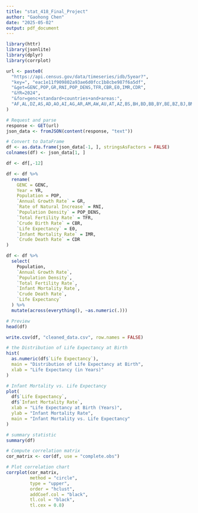 ```yaml
---
title: "stat_418_Final_Project"
author: "Gaohong Chen"
date: "2025-05-02"
output: pdf_document
---
```



```r
library(httr)
library(jsonlite)
library(dplyr)
library(corrplot)

url <- paste0(
  "https://api.census.gov/data/timeseries/idb/5year?",
  "key=", "eac1e11f909802a93ae6d0fcc1b8cbe987f6a5df",
  "&get=GENC,POP,GR,RNI,POP_DENS,TFR,CBR,E0,IMR,CDR",
  "&YR=2024",
  "&for=genc+standard+countries+and+areas:",
  "AF,AL,DZ,AS,AD,AO,AI,AG,AR,AM,AW,AU,AT,AZ,BS,BH,BD,BB,BY,BE,BZ,BJ,BM,BT,BO,BA,BW,BR,BN,BG,BF,MM,BI,CV,KH,CM,CA,KY,CF,TD,CL,CN,CO,KM,CG,CD,CK,CR,CI,HR,CU,CW,CY,CZ,DK,DJ,DM,DO,EC,EG,SV,GQ,ER,EE,SZ,ET,FO,FJ,FI,FR,PF,GA,GM,XG,GE,DE,GH,GI,GR,GL,GD,GU,GT,GG,GN,GW,GY,HT,HN,HK,HU,IS,IN,ID,IR,IQ,IE,IM,IL,IT,JM,JP,JE,JO,KZ,KE,KI,KP,KR,XK,KW,KG,LA,LV,LB,LS,LR,LY,LT,LU,MO,MG,MW,MY,MV,ML,MT,MH,MR,MU,MX,FM,MD,MC,MN,ME,MS,MA,MZ,NA,NR,NP,NL,NC,NZ,NI,NE,NG,MK,MP,NO,OM,PK,PW,PA,PG,PY,PE,PH,PL,PT,PR,QA,RO,RU,RW,BL,SH,KN,LC,MF,PM,VC,WS,SM,ST,SA,SN,RS,SC,SL,SG,SX,SK,SI,SB,SO,ZA,SS,ES,LK,SD,SR,SE,CH,SY,TW,TJ,TZ,TH,TL,TG,TO,TT,TN,TR,TM,TC,TV,UG,UA,AE,GB,US,UY,UZ,VU,VE,VN,VG,VI,WF,XW,YE,ZM,ZW"
)

# Request and parse
response <- GET(url)
json_data <- fromJSON(content(response, "text"))

# Convert to DataFrame
df <- as.data.frame(json_data[-1, ], stringsAsFactors = FALSE)
colnames(df) <- json_data[1, ]

df <- df[,-12]

df <- df %>%
  rename(
    GENC = GENC,
    Year = YR,
    Population = POP,
    `Annual Growth Rate` = GR,
    `Rate of Natural Increase` = RNI,
    `Population Density` = POP_DENS,
    `Total Fertility Rate` = TFR,
    `Crude Birth Rate` = CBR,
    `Life Expectancy` = E0,
    `Infant Mortality Rate` = IMR,
    `Crude Death Rate` = CDR
)

df <- df %>%
  select(
    Population,
    `Annual Growth Rate`,
    `Population Density`,
    `Total Fertility Rate`,
    `Infant Mortality Rate`,
    `Crude Death Rate`,
    `Life Expectancy`
  ) %>%
  mutate(across(everything(), ~as.numeric(.)))

# Preview
head(df)

write.csv(df, "cleaned_data.csv", row.names = FALSE)

```

```r
# the Distribution of Life Expectancy at Birth
hist(
  as.numeric(df$`Life Expectancy`),
  main = "Distribution of Life Expectancy at Birth",
  xlab = "Life Expectancy (in Years)"
)
```
```r
# Infant Mortality vs. Life Expectancy
plot(
  df$`Life Expectancy`,
  df$`Infant Mortality Rate`,
  xlab = "Life Expectancy at Birth (Years)",
  ylab = "Infant Mortality Rate",
  main = "Infant Mortality vs. Life Expectancy"
)
```
```r
# summary statistic
summary(df)
```
```r
# Compute correlation matrix
cor_matrix <- cor(df, use = "complete.obs")

# Plot correlation chart
corrplot(cor_matrix,
         method = "circle",       
         type = "upper",          
         order = "hclust",        
         addCoef.col = "black",  
         tl.col = "black",        
         tl.cex = 0.8)            
```

